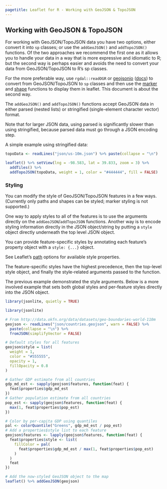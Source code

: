 ```yaml
---
pagetitle: Leaflet for R - Working with GeoJSON & TopoJSON
---
```


## Working with GeoJSON & TopoJSON

For working with GeoJSON/TopoJSON data you have two options, either convert it into `sp` classes; or use the `addGeoJSON()` and `addTopoJSON()` functions. Of the two approaches we recommend the first one as it allows you to handle your data in a way that is more expressive and idiomatic to R; but the second way is perhaps easier and avoids the need to convert your data from GeoJSON/TopoJSON to R's sp classes.

For the more preferable way, use `rgdal::readOGR` or [geojsonio](http://cran.r-project.org/web/packages/geojsonio/index.html) ([docs](https://github.com/ropensci/geojsonio)) to convert from GeoJSON/TopoJSON to `sp` classes and then use the [marker](markers.html) and [shape](shapes.html) functions to display them in leaflet. This document is about the second way. 

The `addGeoJSON()` and `addTopoJSON()` functions accept GeoJSON data in either parsed (nested lists) or stringified (single-element character vector) format.

Note that for larger JSON data, using parsed is significantly slower than using stringified, because parsed data must go through a JSON encoding step.

A simple example using stringified data:

```r
topoData <- readLines("json/us-10m.json") %>% paste(collapse = "\n")

leaflet() %>% setView(lng = -98.583, lat = 39.833, zoom = 3) %>%
  addTiles() %>%
  addTopoJSON(topoData, weight = 1, color = "#444444", fill = FALSE)
```

### Styling

You can modify the style of GeoJSON/TopoJSON features in a few ways. (Currently only paths and shapes can be styled; marker styling is not supported.)

One way to apply styles to all of the features is to use the arguments directly on the `addGeoJSON`/`addTopoJSON` functions. Another way is to encode styling information directly in the JSON object/string by putting a `style` object directly underneath the top level JSON object.

You can provide feature-specific styles by annotating each feature's property object with a `style: {...}` object.

See Leaflet's [path](http://leafletjs.com/reference.html#path-options) options for available style properties.

The feature-specific styles have the highest precedence, then the top-level style object, and finally the style-related arguments passed to the function.

The previous example demonstrated the style arguments. Below is a more involved example that sets both global styles and per-feature styles directly into the JSON object.

```r
library(jsonlite, quietly = TRUE)
```
```r
library(jsonlite)

# From http://data.okfn.org/data/datasets/geo-boundaries-world-110m
geojson <- readLines("json/countries.geojson", warn = FALSE) %>%
  paste(collapse = "\n") %>%
  fromJSON(simplifyVector = FALSE)

# Default styles for all features
geojson$style = list(
  weight = 1,
  color = "#555555",
  opacity = 1,
  fillOpacity = 0.8
)

# Gather GDP estimate from all countries
gdp_md_est <- sapply(geojson$features, function(feat) {
  feat$properties$gdp_md_est
})
# Gather population estimate from all countries
pop_est <- sapply(geojson$features, function(feat) {
  max(1, feat$properties$pop_est)
})

# Color by per-capita GDP using quantiles
pal <- colorQuantile("Greens", gdp_md_est / pop_est)
# Add a properties$style list to each feature
geojson$features <- lapply(geojson$features, function(feat) {
  feat$properties$style <- list(
    fillColor = pal(
      feat$properties$gdp_md_est / max(1, feat$properties$pop_est)
    )
  )
  feat
})

# Add the now-styled GeoJSON object to the map
leaflet() %>% addGeoJSON(geojson)
```
